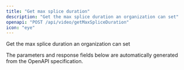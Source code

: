 ```yaml
---
title: "Get max splice duration"
description: "Get the max splice duration an organization can set"
openapi: "POST /api/video/getMaxSpliceDuration"
icon: "eye"
---
```


Get the max splice duration an organization can set

<Note>
The parameters and response fields below are automatically generated from the OpenAPI specification.
</Note>
